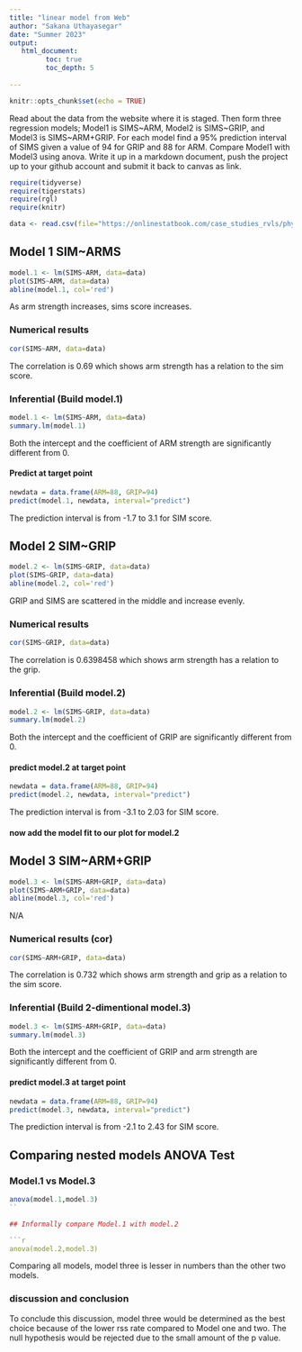 ```yaml
---
title: "linear model from Web"
author: "Sakana Uthayasegar"
date: "Summer 2023"
output:
   html_document:
         toc: true
         toc_depth: 5
        
---
```


```r
knitr::opts_chunk$set(echo = TRUE)
```

Read about the data from the website where it is staged.  Then form three regression models; Model1 is SIMS~ARM, Model2 is SIMS~GRIP, and Model3 is SIMS~ARM+GRIP. For each model find a 95% prediction interval of SIMS given a value of 94  for GRIP and 88 for ARM. Compare Model1 with Model3 using anova. Write it up in a markdown document, push the project up to your github account and submit it back to canvas as link. 

 


```r
require(tidyverse)
require(tigerstats)
require(rgl)
require(knitr)

```

```r
data <- read.csv(file="https://onlinestatbook.com/case_studies_rvls/physical_strength/data.txt",sep="",header=TRUE)  

```

## Model 1 SIM~ARMS

```r
model.1 <- lm(SIMS~ARM, data=data)
plot(SIMS~ARM, data=data)
abline(model.1, col='red')
```
As arm strength increases, sims score increases.

### Numerical results

```r
cor(SIMS~ARM, data=data)
```
The correlation is 0.69 which shows arm strength has a relation to the sim score.


### Inferential  (Build model.1)

```r
model.1 <- lm(SIMS~ARM, data=data)
summary.lm(model.1)
```
Both the intercept and the coefficient of ARM strength are significantly different from 0.


#### Predict at target point

```r
newdata = data.frame(ARM=88, GRIP=94)
predict(model.1, newdata, interval="predict")
```
The prediction interval is from -1.7 to 3.1 for SIM score.

  

## Model 2 SIM~GRIP

```r
model.2 <- lm(SIMS~GRIP, data=data)
plot(SIMS~GRIP, data=data)
abline(model.2, col='red')
```
GRIP and SIMS are scattered in the middle and increase evenly. 



### Numerical results 

```r
cor(SIMS~GRIP, data=data)
```
The correlation is 0.6398458 which shows arm strength has a relation to the grip.

### Inferential  (Build model.2)

```r
model.2 <- lm(SIMS~GRIP, data=data)
summary.lm(model.2)
```
Both the intercept and the coefficient of GRIP are significantly different from 0.
  
#### predict model.2 at target point

```r
newdata = data.frame(ARM=88, GRIP=94)
predict(model.2, newdata, interval="predict")
```
The prediction interval is from -3.1 to 2.03 for SIM score.

#### now add the model fit to our plot for model.2
  
  


## Model 3 SIM~ARM+GRIP

```r
model.3 <- lm(SIMS~ARM+GRIP, data=data)
plot(SIMS~ARM+GRIP, data=data)
abline(model.3, col='red')
```
N/A

### Numerical results (cor)

```r
cor(SIMS~ARM+GRIP, data=data)
```
 The correlation is 0.732 which shows arm strength and grip as a relation to the sim score.
 
### Inferential  (Build 2-dimentional model.3)

```r
model.3 <- lm(SIMS~ARM+GRIP, data=data)
summary.lm(model.3)
```
Both the intercept and the coefficient of GRIP and arm strength are significantly different from 0.

#### predict model.3 at target point

```r
newdata = data.frame(ARM=88, GRIP=94)
predict(model.3, newdata, interval="predict")
```
The prediction interval is from -2.1 to 2.43 for SIM score.

## Comparing nested models ANOVA Test

### Model.1 vs Model.3
```r
anova(model.1,model.3)
``

## Informally compare Model.1 with model.2

```r
anova(model.2,model.3)
```

Comparing all models, model three is lesser in numbers than the other two models. 

### discussion and conclusion 
To conclude this discussion, model three would be determined as the best choice because of the lower rss rate compared to Model one and two. The null hypothesis would be rejected due to the small amount of the p value. 